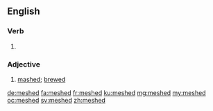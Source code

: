 ==English==

===Verb===
{{head|en}}

# {{en-past of|mesh}}

===Adjective===
{{en-adj|-}}

# {{context|obsolete|lang=en}} [[mash]]ed; [[brew]]ed
#: {{rfquotek|Shakespeare}}

{{Webster 1913}}

[[de:meshed]]
[[fa:meshed]]
[[fr:meshed]]
[[ku:meshed]]
[[mg:meshed]]
[[my:meshed]]
[[oc:meshed]]
[[sv:meshed]]
[[zh:meshed]]